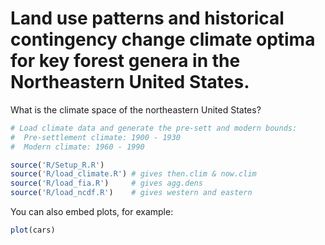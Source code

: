 Land use patterns and historical contingency change climate optima for key forest genera in the Northeastern United States.
========================================================
What is the climate space of the northeastern United States?

```r
# Load climate data and generate the pre-sett and modern bounds:
#  Pre-settlement climate: 1900 - 1930
#  Modern climate: 1960 - 1990

source('R/Setup_R.R')
source('R/load_climate.R') # gives then.clim & now.clim
source('R/load_fia.R')     # gives agg.dens
source('R/load_ncdf.R')    # gives western and eastern

```

You can also embed plots, for example:

```r
plot(cars)
```

